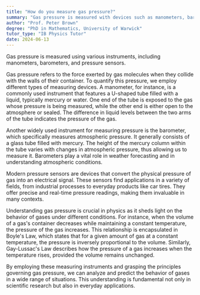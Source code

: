 ```yaml
---
title: "How do you measure gas pressure?"
summary: "Gas pressure is measured with devices such as manometers, barometers, and pressure sensors, which help quantify the force exerted by gas molecules in a given area."
author: "Prof. Peter Brown"
degree: "PhD in Mathematics, University of Warwick"
tutor_type: "IB Physics Tutor"
date: 2024-06-13
---
```


Gas pressure is measured using various instruments, including manometers, barometers, and pressure sensors.

Gas pressure refers to the force exerted by gas molecules when they collide with the walls of their container. To quantify this pressure, we employ different types of measuring devices. A manometer, for instance, is a commonly used instrument that features a U-shaped tube filled with a liquid, typically mercury or water. One end of the tube is exposed to the gas whose pressure is being measured, while the other end is either open to the atmosphere or sealed. The difference in liquid levels between the two arms of the tube indicates the pressure of the gas.

Another widely used instrument for measuring pressure is the barometer, which specifically measures atmospheric pressure. It generally consists of a glass tube filled with mercury. The height of the mercury column within the tube varies with changes in atmospheric pressure, thus allowing us to measure it. Barometers play a vital role in weather forecasting and in understanding atmospheric conditions.

Modern pressure sensors are devices that convert the physical pressure of gas into an electrical signal. These sensors find applications in a variety of fields, from industrial processes to everyday products like car tires. They offer precise and real-time pressure readings, making them invaluable in many contexts.

Understanding gas pressure is crucial in physics as it sheds light on the behavior of gases under different conditions. For instance, when the volume of a gas's container decreases while maintaining a constant temperature, the pressure of the gas increases. This relationship is encapsulated in Boyle's Law, which states that for a given amount of gas at a constant temperature, the pressure is inversely proportional to the volume. Similarly, Gay-Lussac's Law describes how the pressure of a gas increases when the temperature rises, provided the volume remains unchanged.

By employing these measuring instruments and grasping the principles governing gas pressure, we can analyze and predict the behavior of gases in a wide range of situations. This understanding is fundamental not only in scientific research but also in everyday applications.
    